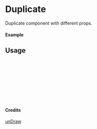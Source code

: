 
<Meta of={Duplicate} title="unDraw/Duplicate" />

# Duplicate

Duplicate component with different props.

#### Example

<Canvas of={Duplicate.Primary} />

## Usage

```ts
import { Duplicate } from "yadl-ui";

const Example = () => {
  return (
      <Duplicate />
  );
};

export default Example;
```

#### Credits
[unDraw](https://undraw.co/illustrations)
